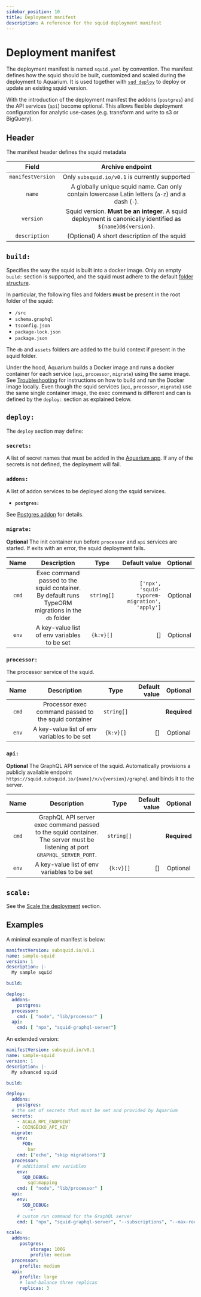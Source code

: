```yaml
---
sidebar_position: 10
title: Deployment manifest
description: A reference for the squid deployment manifest
---
```


# Deployment manifest

The deployment manifest is named `squid.yaml` by convention. The manifest defines how the squid should be built, customized and scaled during the deployment to Aquarium. It is used together with [`sqd deploy`](/squid-cli/deploy) to deploy or update an existing squid version.

With the introduction of the deployment manifest the addons (`postgres`) and the API services (`api`) become optional. This allows flexible deployment configuration for analytic use-cases (e.g. transform and write to s3 or BigQuery).
 
## Header

The manifest header defines the squid metadata

| Field                    |      Archive endpoint                         |  
|:-----------------------:|:---------------------------------------------:|
| `manifestVersion`        | Only `subsquid.io/v0.1` is currently supported     |
| `name` | A globally unique squid name. Can only contain lowercase Latin letters (`a-z`) and a dash (`-`). | 
| `version`                 | Squid version. **Must be an integer**. A squid deployment is canonically identified as `${name}@${version}`.  |
| `description`  | (Optional) A short description of the squid  |

## `build:`

Specifies the way the squid is built into a docker image. Only an empty `build:` section is supported, and the squid must adhere
to the default [folder structure](/basics/squid-structure).

In particular, the following files and folders **must** be present in the root folder of the squid:

- `/src` 
- `schema.graphql`
- `tsconfig.json` 
- `package-lock.json`
- `package.json` 

The `db` and `assets` folders are added to the build context if present in the squid folder.

Under the hood, Aquarium builds a Docker image and runs a docker container for each service (`api`, `processor`, `migrate`) using the same image. 
See [Troubleshooting](/deploy-squid/troubleshooting/#local-build) for instructions on how to build and run the Docker image locally.
Even though the squid services (`api`, `processor`, `migrate`) use the same single container image, the exec command is different and can is defined by the `deploy:` section as explained below.

## `deploy:`

The `deploy` section may define:

### `secrets:`

A list of secret names that must be added in the [Aquarium app](https://app.subsquid.io). If any of the secrets is not defined, the deployment will fail.

### `addons:`

A list of addon services to be deployed along the squid services.

- **`postgres:`**

See [Postgres addon](/deploy-squid/pg-addon) for details.

### `migrate:`

**Optional** The init container run before `processor` and `api` services are started. If exits with an error, the squid deployment fails.

| Name        | Description                                           | Type          | Default value         |         Optional   | 
|:-----------:|:-----------------------------------------------------:|:-------------:|----------------------:|:------------------:|
| `cmd`       | Exec command passed to the squid container. By default runs TypeORM migrations in the `db` folder  |  `string[]`   | `['npx', 'squid-typorem-migration', 'apply']` |   Optional   |
| `env`       | A key-value list of env variables to be set           |  `{k:v}[]`    |       []               | Optional                |


### `processor:`

The processor service of the squid. 

| Name        | Description                                           | Type          | Default value         |         Optional   | 
|:-----------:|:-----------------------------------------------------:|:-------------:|----------------------:|:------------------:|
| `cmd`       | Processor exec command passed to the squid container  |  `string[]`   |                       |   **Required**     |
| `env`       | A key-value list of env variables to be set           |  `{k:v}[]`    |   []                |      Optional              |

### `api:`

**Optional** The GraphQL API service of the squid. Automatically provisions a publicly available endpoint `https://squid.subsquid.io/{name}/v/v{version}/graphql` and binds it to the server.
 
| Name        | Description                                                             | Type          | Default value         |         Optional   | 
|:-----------:|:-----------------------------------------------------------------------:|:-------------:|----------------------:|:------------------:|
| `cmd`       | GraphQL API server exec command passed to the squid container. The server must be listening at port `GRAPHQL_SERVER_PORT`. |  `string[]` |    |   **Required**     |
| `env`       | A key-value list of env variables to be set                             |  `{k:v}[]`    |  []                 |   Optional                |


## `scale:`

See the [Scale the deployment](/deploy-squid/scale) section.

## Examples

A minimal example of manifest is below:

```yaml title="squid.yaml"
manifestVersion: subsquid.io/v0.1
name: sample-squid
version: 1
description: |-
  My sample squid  

build: 

deploy:
  addons:
    postgres: 
  processor:
    cmd: [ "node", "lib/processor" ] 
  api:
    cmd: [ "npx", "squid-graphql-server"]
```

An extended version:

```yaml title="squid.yaml"
manifestVersion: subsquid.io/v0.1
name: sample-squid
version: 1
description: |-
  My advanced squid 

build: 

deploy:
  addons:
    postgres: 
  # the set of secrets that must be set and provided by Aquarium
  secrets:
    - ACALA_RPC_ENDPOINT
    - COINGECKO_API_KEY 
  migrate:
    env:
      FOO: 
        bar
    cmd: ["echo", "skip migrations!"]
  processor:
    # additional env variables
    env:
      SQD_DEBUG: 
        sqd:mapping
    cmd: [ "node", "lib/processor" ] 
  api:
    env:
      SQD_DEBUG: 
        '*'
    # custom run command for the GraphQL server
    cmd: [ "npx", "squid-graphql-server", "--subscriptions", "--max-root-fields", "10", "--sql-statement-timeout", "1000" ] 

scale:
  addons:
     postgres:
         storage: 100G
         profile: medium
  processor:
     profile: medium
  api:
     profile: large
     # load-balance three replicas
     replicas: 3
```





